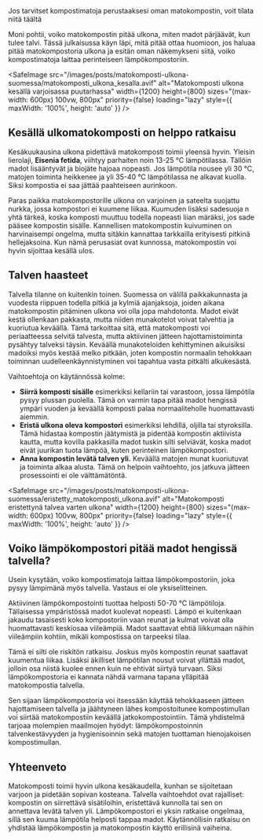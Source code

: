 <aside>
  Jos tarvitset kompostimatoja perustaaksesi oman matokompostin, voit tilata niitä <SafeLink href="/madot">täältä</SafeLink>
</aside>

Moni pohtii, voiko matokompostin pitää ulkona, miten madot pärjäävät, kun tulee talvi. Tässä julkaisussa käyn läpi, mitä
pitää ottaa huomioon, jos haluaa pitää matokompostoria ulkona ja esitän oman näkemykseni siitä, voiko kompostimatoja
laittaa perinteiseen lämpökompostoriin.

<SafeImage
  src="/images/posts/matokomposti-ulkona-suomessa/matokomposti_ulkona_kesalla.avif"
  alt="Matokomposti ulkona kesällä varjoisassa puutarhassa"
  width={1200}
  height={800}
  sizes="(max-width: 600px) 100vw, 800px"
  priority={false}
  loading="lazy"
  style={{ maxWidth: '100%', height: 'auto' }}
/>

## Kesällä ulkomatokomposti on helppo ratkaisu

Kesäkuukausina ulkona pidettävä matokomposti toimii yleensä hyvin. Yleisin lierolaji, **Eisenia fetida**, viihtyy
parhaiten noin 13-25 °C lämpötilassa. Tällöin madot lisääntyvät ja biojäte hajoaa nopeasti. Jos lämpötila nousee yli 30
°C, matojen toiminta heikkenee ja yli 35-40 °C lämpötilassa ne alkavat kuolla. Siksi kompostia ei saa jättää paahteiseen
aurinkoon.

Paras paikka matokompostorille ulkona on varjoinen ja sateelta suojattu nurkka, jossa kompostori ei kuumene liikaa.
Kuumuden lisäksi sadesuoja n yhtä tärkeä, koska komposti muuttuu todella nopeasti liian märäksi, jos sade pääsee
kompostin sisälle. Kannellisen matokompostin kuivuminen on harvinaisempi ongelma, mutta sitäkin kannattaa tarkkailla
erityisesti pitkinä hellejaksoina. Kun nämä perusasiat ovat kunnossa, matokompostin voi hyvin sijoittaa kesällä ulos.

## Talven haasteet

Talvella tilanne on kuitenkin toinen. Suomessa on välillä paikkakunnasta ja vuodesta riippuen todella pitkiä ja kylmiä
ajanjaksoja, joiden aikana matokompostin pitäminen ulkona voi olla jopa mahdotonta. Madot eivät kestä ollenkaan
pakkasta, mutta niiden munakotelot voivat talvehtia ja kuoriutua keväällä. Tämä tarkoittaa sitä, että matokomposti voi
periaatteessa selvitä talvesta, mutta aktiivinen jätteen hajottamistoiminta pysähtyy talveksi täysin. Keväällä
munakoteloiden kehittyminen aikuisiksi madoiksi myös kestää melko pitkään, joten kompostin normaalin tehokkaan toiminnan
uudelleenkäynnistyminen voi tapahtua vasta pitkälti alkukesästä.

Vaihtoehtoja on käytännössä kolme:

- **Siirrä komposti sisälle** esimerkiksi kellariin tai varastoon, jossa lämpötila pysyy plussan puolella. Tämä on
  varmin tapa pitää madot hengissä ympäri vuoden ja keväällä komposti palaa normaaliteholle huomattavasti aiemmin.
- **Eristä ulkona oleva kompostori** esimerkiksi lehdillä, oljilla tai styroksilla. Tämä hidastaa kompostin jäätymistä
  ja pidentää kompostin aktiivista kautta, mutta kovilla pakkasilla madot tuskin silti selviävät, koska madot eivät
  juurikan tuota lämpöä, kuten perinteinen lämpökompostori.
- **Anna kompostin levätä talven yli.** Keväällä matojen munat kuoriutuvat ja toiminta alkaa alusta. Tämä on helpoin
  vaihtoehto, jos jatkuva jätteen prosessointi ei ole välttämätöntä.

<SafeImage
  src="/images/posts/matokomposti-ulkona-suomessa/eristetty_matokomposti_ulkona.avif"
  alt="Matokomposti eristettynä talvea varten ulkona"
  width={1200}
  height={800}
  sizes="(max-width: 600px) 100vw, 800px"
  priority={false}
  loading="lazy"
  style={{ maxWidth: '100%', height: 'auto' }}
/>
## Voiko lämpökompostori pitää madot hengissä talvella?

Usein kysytään, voiko kompostimatoja laittaa lämpökompostoriin, joka pysyy lämpimänä myös talvella. Vastaus ei ole
yksiselitteinen.

Aktiivinen lämpökompostointi tuottaa helposti 50-70 °C lämpötiloja. Tällaisessa ympäristössä madot kuolevat nopeasti.
Lämpö ei kuitenkaan jakaudu tasaisesti koko kompostoriin vaan reunat ja kulmat voivat olla huomattavasti keskiosaa
viileämpiä. Madot saattavat ehtiä liikkumaan näihin viileämpiin kohtiin, mikäli kompostissa on tarpeeksi tilaa.

Tämä ei silti ole riskitön ratkaisu. Joskus myös kompostin reunat saattavat kuumentua liikaa. Lisäksi äkilliset
lämpötilan nousut voivat yllättää madot, jolloin osa niistä kuolee ennen kuin ne ehtivät siirtyä turvaan. Siksi
lämpökompostoria ei kannata nähdä varmana tapana ylläpitää matokompostia talvella.

Sen sijaan lämpökompostoria voi itsessään käyttää tehokkaaseen jätteen hajottamiseen talvella ja jäähtyneen lähes
kompostoitunee kompostimullan voi siirtää matokompostiin keväällä jatkokompostointiin. Tämä yhdistelmä tarjoaa molempien
maailmojen hyödyt: lämpökompostoinnin talvenkestävyyden ja hygienisoinnin sekä matojen tuottaman hienojakoisen
kompostimullan.

## Yhteenveto

Matokomposti toimii hyvin ulkona kesäkaudella, kunhan se sijoitetaan varjoon ja pidetään sopivan kosteana. Talvella
vaihtoehdot ovat rajalliset: kompostin on siirrettävä sisätiloihin, eristettävä kunnolla tai sen on annettava levätä
talven yli. Lämpökompostori ei yksin ratkaise ongelmaa, sillä sen kuuma lämpötila helposti tappaa madot. Käytännöllisin
ratkaisu on yhdistää lämpökompostin ja matokompostin käyttö erillisinä vaiheina.
